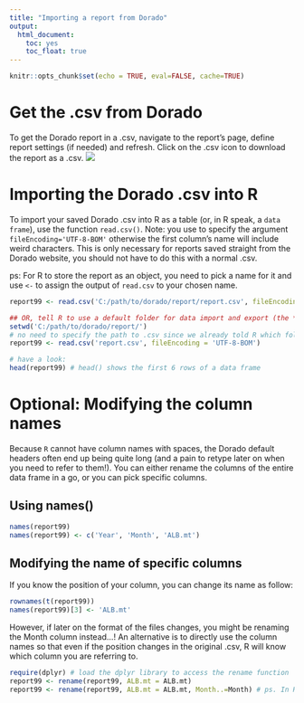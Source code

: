 ```yaml
---
title: "Importing a report from Dorado"
output: 
  html_document: 
    toc: yes
    toc_float: true
---
```


```r
knitr::opts_chunk$set(echo = TRUE, eval=FALSE, cache=TRUE)
```

# Get the .csv from Dorado

To get the Dorado report in a .csv, navigate to the report's page, define report settings (if needed) and refresh. Click on the .csv icon to download the report as a .csv.
![](how-to-dorado-csv.png)

# Importing the Dorado .csv into R

To import your saved Dorado .csv into R as a table (or, in R speak, a `data frame`), use the function `read.csv()`. Note: you use to specify the argument `fileEncoding='UTF-8-BOM'` otherwise the first column's name will include weird characters. This is only necessary for reports saved straight from the Dorado website, you should not have to do this with a normal .csv.

ps: For R to store the report as an object, you need to pick a name for it and use `<-` to assign the output of `read.csv` to your chosen name. 

```r
report99 <- read.csv('C:/path/to/dorado/report/report.csv', fileEncoding = 'UTF-8-BOM') # the table is now stored in the object report99

## OR, tell R to use a default folder for data import and export (the *working directory*)
setwd('C:/path/to/dorado/report/')
# no need to specify the path to .csv since we already told R which folder to look into by default
report99 <- read.csv('report.csv', fileEncoding = 'UTF-8-BOM') 

# have a look: 
head(report99) # head() shows the first 6 rows of a data frame
```


# Optional: Modifying the column names
Because `R` cannot have column names with spaces, the Dorado default headers often end up being quite long (and a pain to retype later on when you need to refer to them!). You can either rename the columns of the entire data frame in a go, or you can pick specific columns.

## Using **names()**
```r
names(report99)
names(report99) <- c('Year', 'Month', 'ALB.mt')
```

## Modifying the name of specific columns
If you know the position of your column, you can change its name as follow:
```r
rownames(t(report99))
names(report99)[3] <- 'ALB.mt'
```

However, if later on the format of the files changes, you might be renaming the Month column instead...! An alternative is to directly use the column names so that even if the position changes in the original .csv, R will know which column you are referring to.
```r
require(dplyr) # load the dplyr library to access the rename function
report99 <- rename(report99, ALB.mt = ALB.mt)
report99 <- rename(report99, ALB.mt = ALB.mt, Month..=Month) # ps. In RStudio pressing tab within the rename function should give you a list of the existing column names in the data.frame
```



